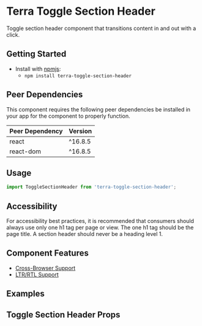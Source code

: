 


<Badge />

# Terra Toggle Section Header

Toggle section header component that transitions content in and out with a click. 

## Getting Started

- Install with [npmjs](https://www.npmjs.com):
  - `npm install terra-toggle-section-header`

<!-- AUTO-GENERATED-CONTENT:START Peer Dependencies -->
## Peer Dependencies

This component requires the following peer dependencies be installed in your app for the component to properly function.

| Peer Dependency | Version |
|-|-|
| react | ^16.8.5 |
| react-dom | ^16.8.5 |

<!-- AUTO-GENERATED-CONTENT:END -->

## Usage

```jsx
import ToggleSectionHeader from 'terra-toggle-section-header';
```
## Accessibility

For accessibility best practices, it is recommended that consumers should always use only one h1 tag per page or view. The one h1 tag should be the page title. A section header should never be a heading level 1. 

## Component Features

 * [Cross-Browser Support](https://engineering.cerner.com/terra-ui/about/terra-ui/component-standards#cross-browser-support)
 * [LTR/RTL Support](https://engineering.cerner.com/terra-ui/about/terra-ui/component-standards#ltr--rtl)

## Examples
<DefaultToggleSectionHeader title="Default" />
<AnimatedToggleSectionHeader title="Animated" />
<TransparentToggleSectionHeader title="Transparent" />

## Toggle Section Header Props
<ToggleSectionHeaderPropsTable />
